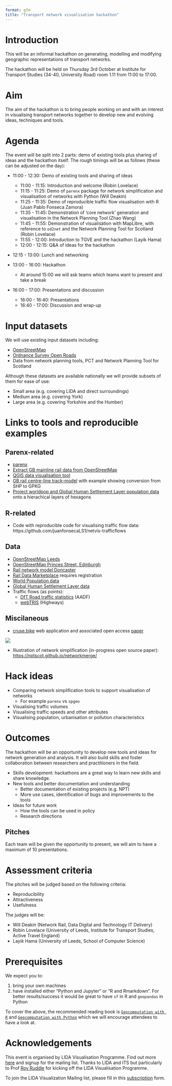 ```yaml
---
format: gfm
title: "Transport network visualisation hackathon"
---
```


# Introduction

This will be an informal hackathon on generating, modelling and modifying geographic representations of transport networks.

The hackathon will be held on Thursday 3rd October at Institute for Transport Studies (34-40, University Road) room 1.11 from 11:00 to 17:00.

# Aim

The aim of the hackathon is to bring people working on and with an interest in visualising transport networks together to develop new and evolving ideas, techniques and tools.

# Agenda

The event will be split into 2 parts: demo of existing tools plus sharing of ideas and the hackathon itself.
The rough timings will be as follows (these can be adjusted on the day):

-   11:00 - 12:30: Demo of existing tools and sharing of ideas

    -   11:00 - 11:15: Introduction and welcome (Robin Lovelace)
    -   11:15 - 11:25: Demo of `parenx` package for network simplification and visualisation of networks with Python (Will Deakin)
    -   11:25 - 11:35: Demo of reproducible traffic flow visualisation with R (Juan Pablo Fonseca Zamora)
    -   11:35 - 11:45: Demonstration of 'core network' generation and visualisation in the Network Planning Tool (Zhao Wang)
    -   11:45 - 11:55: Demonstration of visualisation with MapLibre, with reference to `od2net` and the Network Planning Tool for Scotland (Robin Lovelace)
    -   11:55 - 12:00: Introduction to TGVE and the hackathon (Layik Hama)
    -   12:00 - 12:15: Q&A of ideas for the hackathon

-   12:15 - 13:00: Lunch and networking

-   13:00 - 16:00: Hackathon

    -   At around 15:00 we will ask teams which teams want to present and take a break

-   16:00 - 17:00: Presentations and discussion

    -   16:00 - 16:40: Presentations
    -   16:40 - 17:00: Discussion and wrap-up

# Input datasets

We will use existing input datasets including:

-   [OpenStreetMap](https://www.openstreetmap.org/)
-   [Ordnance Survey Open Roads](https://www.ordnancesurvey.co.uk/products/os-open-roads)
-   Data from network planning tools, PCT and Network Planning Tool for Scotland

Although these datasets are available nationally we will provide subsets of them for ease of use:

-   Small area (e.g. covering LIDA and direct surroundings)
-   Medium area (e.g. covering York)
-   Large area (e.g. covering Yorkshire and the Humber)

# Links to tools and reproducible examples

## Parenx-related

-   [parenx](https://github.com/anisotropi4/parenx)
-   [Extract GB mainline rail data from OpenStreetMap](https://github.com/anisotropi4/magpie)
-   [QGIS data visualisation tool](https://qgis.org)
-   [GB rail centre-line track-model](https://github.com/openraildata/network-rail-gis) with example showing conversion from SHP to GPKG
-   [Project worldpop and Global Human Settlement Layer population data](https://github.com/anisotropi4/puffin) onto a hierachical layers of hexagons

## R-related

-   Code with reproducible code for visualising traffic flow data: https://github.com/juanfonsecaLS1/netvis-trafficflows

## Data

-   [OpenStreetMap Leeds](https://github.com/anisotropi4/parenx/blob/main/data/osm_leeds.geojson)
-   [OpenStreetMap Princes Street, Edinburgh](https://github.com/anisotropi4/parenx/blob/main/data/osm_leeds.geojson)
-   [Rail network model Doncaster](https://github.com/anisotropi4/parenx/blob/main/data/rnet_doncaster_rail.geojson)
-   [Rail Data Marketplace](https://raildata.org.uk) requires registration
-   [World Population data](https://hub.worldpop.org/)
-   [Global Human Settlement Layer data](https://publications.jrc.ec.europa.eu/repository/handle/JRC115586)
-   Traffic flows (as points):
    -   [DfT Road traffic statistics](https://roadtraffic.dft.gov.uk/) (AADF)
    -   [webTRIS](https://webtris.highwaysengland.co.uk/) (Highways)


## Miscilaneous

-   [cruse.bike](https://www.cruse.bike/) web application and associated open access [paper](https://doi.org/10.1186/s12544-024-00668-8)

![](images/paste-1.png)

-   Illustration of network simplification (in-progress open source paper): <https://nptscot.github.io/networkmerge/>

# Hack ideas

-   Comparing network simplification tools to support visualisation of networks
    -   For example `parenx` vs `spgeo`
-   Visualising traffic volumes
-   Visualising traffic speeds and other attributes
-   Visualising population, urbanisation or pollution characteristics

# Outcomes

The hackathon will be an opportunity to develop new tools and ideas for network generation and analysis.
It will also build skills and foster collaboration between researchers and practitioners in the field.

-   Skills development: hackathons are a great way to learn new skills and share knowledge.
-   New tools and better documentation and understanding
    -   Better documentation of existing projects (e.g. NPT)
    -   More use cases, identification of bugs and improvements to the tools
-   Ideas for future work
    -   How the tools can be used in policy
    -   Research directions

## Pitches

Each team will be given the opportunity to present, we will aim to have a maximum of 10 presentations.

# Assessment criteria

The pitches will be judged based on the following criteria:

-   Reproducibility
-   Attractiveness
-   Usefulness

The judges will be:

-   Will Deakin (Network Rail, Data Digital and Technology IT Delivery)
-   Robin Lovelace (University of Leeds, Institute for Transport Studies, Active Travel England)
-   Layik Hama (University of Leeds, School of Computer Science)

# Prerequisites

We expect you to:

1.  bring your own machines
2.  have installed either "Python and Jupyter" or "R and Rmarkdown". For better results/success it would be great to have `sf` in R and `geopandas` in Python

To cover the above, the recommended reading book is [`Geocomputation with R`](https://r.geocompx.org/) and [`Geocomputation with Python`](https://py.geocompx.org/) which we will encourage attendees to have a look at.

# Acknowledgements
This event is organised by LIDA Visualisation Programme. Find out more [here](https://lida.leeds.ac.uk/visualisation/) and signup for the mailing list.
Thanks to LIDA and ITS but particularly to Prof [Roy Ruddle](https://eps.leeds.ac.uk/computing/staff/257/professor-roy-ruddle) for kicking off the LIDA Visualisation Programme.

To join the LIDA Visualization Mailing list, please fill in this [subscription](https://forms.office.com/Pages/ResponsePage.aspx?id=qO3qvR3IzkWGPlIypTW3y5jhSZqudeZJpwi5xjOFh_RURUMxT0QyVFZOQTg4UUJGT1hHQ0lTOTNEMy4u) form.
